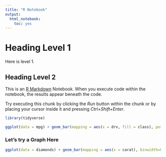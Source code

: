 ```yaml
---
title: "R Notebook"
output: 
  html_notebook: 
    toc: yes
---
```


# Heading Level 1

Here is level 1.

## Heading Level 2

This is an [R Markdown](http://rmarkdown.rstudio.com) Notebook. When you execute code within the notebook, the results appear beneath the code. 

Try executing this chunk by clicking the *Run* button within the chunk or by placing your cursor inside it and pressing *Ctrl+Shift+Enter*. 

```r
library(tidyverse)

ggplot(data = mpg) + geom_bar(mapping = aes(x = drv, fill = class), position = "dodge") + xlab("Drive of Vehicle") + coord_flip()
```

### Let's try a Graph Here

```r

ggplot(data = diamonds) + geom_bar(mapping = aes(x = carat), binwidth=0.15, color="black", fill="green", position="dodge") + xlab("Carat of diamond") + coord_flip()
```
